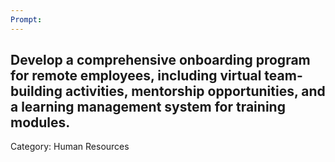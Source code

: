 ```yaml
---
Prompt:
---
```

Develop a comprehensive onboarding program for remote employees, including virtual team-building activities, mentorship opportunities, and a learning management system for training modules.
---
Category: Human Resources
